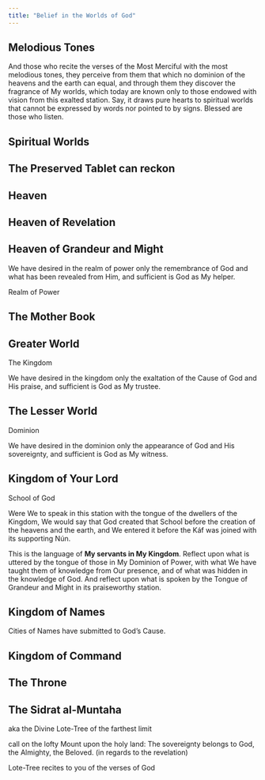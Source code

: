 ```yaml
---
title: "Belief in the Worlds of God"
---
```


## Melodious Tones

And those who recite the verses of the Most Merciful with the most melodious tones, they perceive from them that which no dominion of the heavens and the earth can equal, and through them they discover the fragrance of My worlds, which today are known only to those endowed with vision from this exalted station. Say, it draws pure hearts to spiritual worlds that cannot be expressed by words nor pointed to by signs. Blessed are those who listen.

## Spiritual Worlds

## The Preserved Tablet can reckon

## Heaven

## Heaven of Revelation

## Heaven of Grandeur and Might

We have desired in the realm of power only the remembrance of God and what has been revealed from Him, and sufficient is God as My helper.

Realm of Power

## The Mother Book

## Greater World

The Kingdom

We have desired in the kingdom only the exaltation of the Cause of God and His praise, and sufficient is God as My trustee.

## The Lesser World

Dominion

We have desired in the dominion only the appearance of God and His sovereignty, and sufficient is God as My witness.

## Kingdom of Your Lord

School of God

Were We to speak in this station with the tongue of the dwellers of the Kingdom, We would say that God created that School before the creation of the heavens and the earth, and We entered it before the Káf was joined with its supporting Nún.

This is the language of **My servants in My Kingdom**. Reflect upon what is uttered by the tongue of those in My Dominion of Power, with what We have taught them of knowledge from Our presence, and of what was hidden in the knowledge of God. And reflect upon what is spoken by the Tongue of Grandeur and Might in its praiseworthy station.

## Kingdom of Names

Cities of Names have submitted to God's Cause.

## Kingdom of Command

## The Throne

## The Sidrat al-Muntaha

aka the Divine Lote-Tree of the farthest limit

call on the lofty Mount upon the holy land: The sovereignty belongs to God, the Almighty, the Beloved. (in regards to the revelation)

Lote-Tree recites to you of the verses of God
